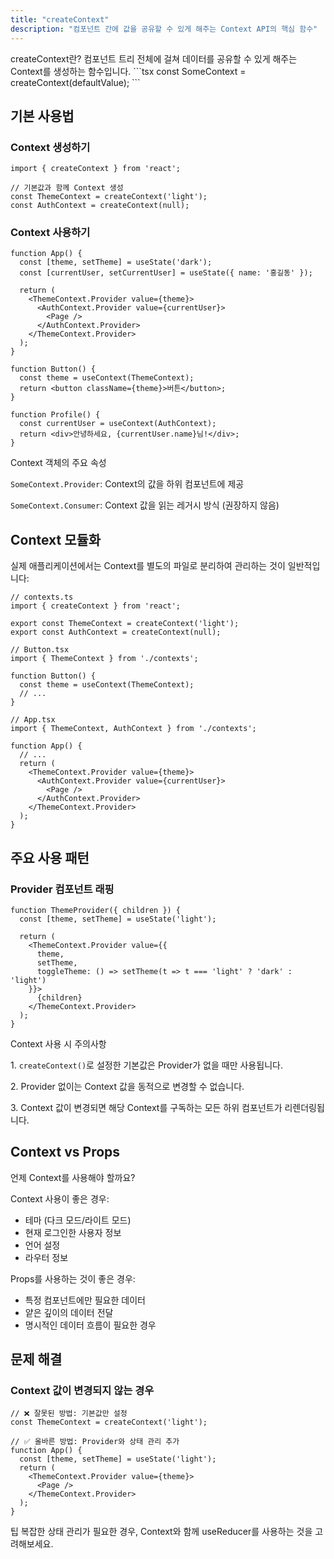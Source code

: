 ```yaml
---
title: "createContext"
description: "컴포넌트 간에 값을 공유할 수 있게 해주는 Context API의 핵심 함수"
---
```



<Card className="mb-6">
  <CardHeader>
    <CardTitle>createContext란?</CardTitle>
    <CardDescription>
      컴포넌트 트리 전체에 걸쳐 데이터를 공유할 수 있게 해주는 Context를 생성하는 함수입니다.
    </CardDescription>
  </CardHeader>
  <CardContent>
    ```tsx
    const SomeContext = createContext(defaultValue);
    ```
  </CardContent>
</Card>

## 기본 사용법

### Context 생성하기

```tsx
import { createContext } from 'react';

// 기본값과 함께 Context 생성
const ThemeContext = createContext('light');
const AuthContext = createContext(null);
```

### Context 사용하기

```tsx
function App() {
  const [theme, setTheme] = useState('dark');
  const [currentUser, setCurrentUser] = useState({ name: '홍길동' });

  return (
    <ThemeContext.Provider value={theme}>
      <AuthContext.Provider value={currentUser}>
        <Page />
      </AuthContext.Provider>
    </ThemeContext.Provider>
  );
}

function Button() {
  const theme = useContext(ThemeContext);
  return <button className={theme}>버튼</button>;
}

function Profile() {
  const currentUser = useContext(AuthContext);
  return <div>안녕하세요, {currentUser.name}님!</div>;
}
```

<Card className="my-4">
  <CardHeader>
    <CardTitle>Context 객체의 주요 속성</CardTitle>
  </CardHeader>
  <CardContent>
    <div className="space-y-2">
      <p>
        <code>SomeContext.Provider</code>: Context의 값을 하위 컴포넌트에 제공
      </p>
      <p>
        <code>SomeContext.Consumer</code>: Context 값을 읽는 레거시 방식 (권장하지 않음)
      </p>
    </div>
  </CardContent>
</Card>

## Context 모듈화

실제 애플리케이션에서는 Context를 별도의 파일로 분리하여 관리하는 것이 일반적입니다:

```tsx
// contexts.ts
import { createContext } from 'react';

export const ThemeContext = createContext('light');
export const AuthContext = createContext(null);

// Button.tsx
import { ThemeContext } from './contexts';

function Button() {
  const theme = useContext(ThemeContext);
  // ...
}

// App.tsx
import { ThemeContext, AuthContext } from './contexts';

function App() {
  // ...
  return (
    <ThemeContext.Provider value={theme}>
      <AuthContext.Provider value={currentUser}>
        <Page />
      </AuthContext.Provider>
    </ThemeContext.Provider>
  );
}
```

## 주요 사용 패턴

### Provider 컴포넌트 래핑

```tsx
function ThemeProvider({ children }) {
  const [theme, setTheme] = useState('light');
  
  return (
    <ThemeContext.Provider value={{ 
      theme, 
      setTheme,
      toggleTheme: () => setTheme(t => t === 'light' ? 'dark' : 'light')
    }}>
      {children}
    </ThemeContext.Provider>
  );
}
```

<Alert className="my-4">
  <AlertTitle>Context 사용 시 주의사항</AlertTitle>
  <AlertDescription>
    <div className="space-y-2">
      <p>1. <code>createContext()</code>로 설정한 기본값은 Provider가 없을 때만 사용됩니다.</p>
      <p>2. Provider 없이는 Context 값을 동적으로 변경할 수 없습니다.</p>
      <p>3. Context 값이 변경되면 해당 Context를 구독하는 모든 하위 컴포넌트가 리렌더링됩니다.</p>
    </div>
  </AlertDescription>
</Alert>

## Context vs Props

<Card className="my-4">
  <CardHeader>
    <CardTitle>언제 Context를 사용해야 할까요?</CardTitle>
  </CardHeader>
  <CardContent>
    <div className="space-y-2">
      <p>Context 사용이 좋은 경우:</p>
      <ul className="list-disc pl-6 space-y-1">
        <li>테마 (다크 모드/라이트 모드)</li>
        <li>현재 로그인한 사용자 정보</li>
        <li>언어 설정</li>
        <li>라우터 정보</li>
      </ul>
      <p className="mt-4">Props를 사용하는 것이 좋은 경우:</p>
      <ul className="list-disc pl-6 space-y-1">
        <li>특정 컴포넌트에만 필요한 데이터</li>
        <li>얕은 깊이의 데이터 전달</li>
        <li>명시적인 데이터 흐름이 필요한 경우</li>
      </ul>
    </div>
  </CardContent>
</Card>

## 문제 해결

### Context 값이 변경되지 않는 경우

```tsx
// ❌ 잘못된 방법: 기본값만 설정
const ThemeContext = createContext('light');

// ✅ 올바른 방법: Provider와 상태 관리 추가
function App() {
  const [theme, setTheme] = useState('light');
  return (
    <ThemeContext.Provider value={theme}>
      <Page />
    </ThemeContext.Provider>
  );
}
```

<Alert className="mt-4" variant="default">
  <AlertTitle>팁</AlertTitle>
  <AlertDescription>
    복잡한 상태 관리가 필요한 경우, Context와 함께 useReducer를 사용하는 것을 고려해보세요.
  </AlertDescription>
</Alert>